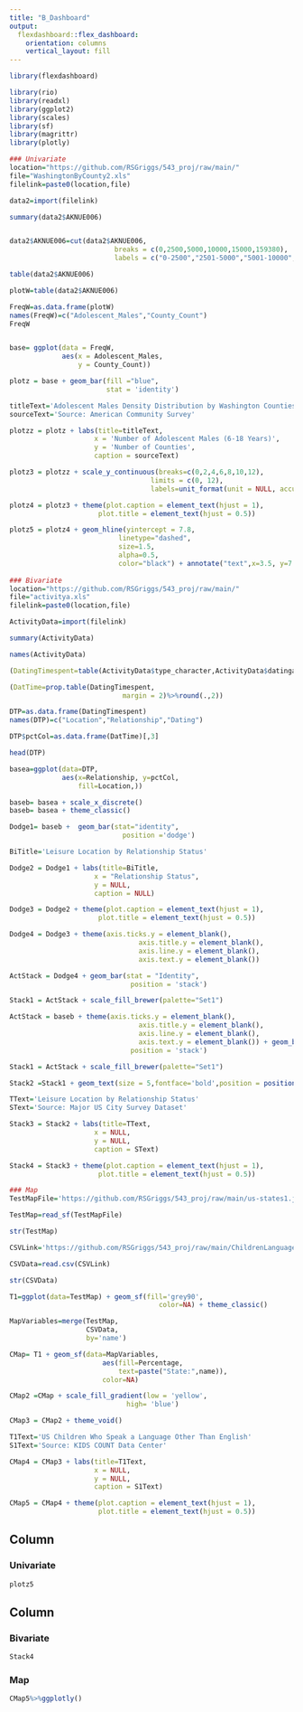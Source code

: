 ```yaml
---
title: "B_Dashboard"
output: 
  flexdashboard::flex_dashboard:
    orientation: columns
    vertical_layout: fill
---
```


```r
library(flexdashboard)

library(rio)
library(readxl)
library(ggplot2)
library(scales)
library(sf)
library(magrittr)
library(plotly)

### Univariate
location="https://github.com/RSGriggs/543_proj/raw/main/"
file="WashingtonByCounty2.xls"
filelink=paste0(location,file)

data2=import(filelink)

summary(data2$AKNUE006)


data2$AKNUE006=cut(data2$AKNUE006,
                          breaks = c(0,2500,5000,10000,15000,159380),
                          labels = c("0-2500","2501-5000","5001-10000","10001-15000","More Than 15000"))

table(data2$AKNUE006)

plotW=table(data2$AKNUE006)

FreqW=as.data.frame(plotW)
names(FreqW)=c("Adolescent_Males","County_Count")
FreqW


base= ggplot(data = FreqW, 
             aes(x = Adolescent_Males,
                 y = County_Count)) 

plotz = base + geom_bar(fill ="blue",
                        stat = 'identity') 

titleText='Adolescent Males Density Distribution by Washington Counties'
sourceText='Source: American Community Survey'

plotzz = plotz + labs(title=titleText,
                     x = 'Number of Adolescent Males (6-18 Years)', 
                     y = 'Number of Counties',
                     caption = sourceText)

plotz3 = plotzz + scale_y_continuous(breaks=c(0,2,4,6,8,10,12),
                                   limits = c(0, 12),
                                   labels=unit_format(unit = NULL, accuracy = 1))

plotz4 = plotz3 + theme(plot.caption = element_text(hjust = 1), 
                      plot.title = element_text(hjust = 0.5))

plotz5 = plotz4 + geom_hline(yintercept = 7.8,
                           linetype="dashed", 
                           size=1.5,
                           alpha=0.5,
                           color="black") + annotate("text",x=3.5, y=7.8, label= "Mean of Counties",vjust= -1.5)
  
### Bivariate
location="https://github.com/RSGriggs/543_proj/raw/main/"
file="activitya.xls"
filelink=paste0(location,file)

ActivityData=import(filelink)

summary(ActivityData)

names(ActivityData)

(DatingTimespent=table(ActivityData$type_character,ActivityData$datinga))

(DatTime=prop.table(DatingTimespent,
                            margin = 2)%>%round(.,2))

DTP=as.data.frame(DatingTimespent)
names(DTP)=c("Location","Relationship","Dating")

DTP$pctCol=as.data.frame(DatTime)[,3]

head(DTP)

basea=ggplot(data=DTP, 
             aes(x=Relationship, y=pctCol,
                 fill=Location,))

baseb= basea + scale_x_discrete() 
baseb= basea + theme_classic()

Dodge1= baseb +  geom_bar(stat="identity",
                            position ='dodge') 

BiTitle='Leisure Location by Relationship Status'

Dodge2 = Dodge1 + labs(title=BiTitle,
                     x = "Relationship Status", 
                     y = NULL,
                     caption = NULL)

Dodge3 = Dodge2 + theme(plot.caption = element_text(hjust = 1), 
                      plot.title = element_text(hjust = 0.5))

Dodge4 = Dodge3 + theme(axis.ticks.y = element_blank(),
                                axis.title.y = element_blank(),
                                axis.line.y = element_blank(),
                                axis.text.y = element_blank())

ActStack = Dodge4 + geom_bar(stat = "Identity",
                              position = 'stack')

Stack1 = ActStack + scale_fill_brewer(palette="Set1")

ActStack = baseb + theme(axis.ticks.y = element_blank(),
                                axis.title.y = element_blank(),
                                axis.line.y = element_blank(),
                                axis.text.y = element_blank()) + geom_bar(stat = "Identity",
                              position = 'stack')

Stack1 = ActStack + scale_fill_brewer(palette="Set1")

Stack2 =Stack1 + geom_text(size = 5,fontface='bold',position = position_stack(vjust = 0.5),aes(label=Dating))

TText='Leisure Location by Relationship Status'
SText='Source: Major US City Survey Dataset'

Stack3 = Stack2 + labs(title=TText,
                     x = NULL, 
                     y = NULL,
                     caption = SText)

Stack4 = Stack3 + theme(plot.caption = element_text(hjust = 1), 
                      plot.title = element_text(hjust = 0.5))

### Map
TestMapFile='https://github.com/RSGriggs/543_proj/raw/main/us-states1.json'

TestMap=read_sf(TestMapFile)

str(TestMap)

CSVLink='https://github.com/RSGriggs/543_proj/raw/main/ChildrenLanguageAtHome1.csv'

CSVData=read.csv(CSVLink)

str(CSVData)

T1=ggplot(data=TestMap) + geom_sf(fill='grey90',
                                     color=NA) + theme_classic()

MapVariables=merge(TestMap,
                   CSVData, 
                   by='name')

CMap= T1 + geom_sf(data=MapVariables,
                       aes(fill=Percentage,
                           text=paste("State:",name)),
                       color=NA)

CMap2 =CMap + scale_fill_gradient(low = 'yellow',
                             high= 'blue')

CMap3 = CMap2 + theme_void()

T1Text='US Children Who Speak a Language Other Than English'
S1Text='Source: KIDS COUNT Data Center'

CMap4 = CMap3 + labs(title=T1Text,
                     x = NULL, 
                     y = NULL,
                     caption = S1Text)

CMap5 = CMap4 + theme(plot.caption = element_text(hjust = 1), 
                      plot.title = element_text(hjust = 0.5))
```

Column {data-width=250}
-----------------------------------------------------------------------

### Univariate

```r
plotz5
```

Column {data-width=250}
-----------------------------------------------------------------------

### Bivariate

```r
Stack4
```

### Map

```r
CMap5%>%ggplotly()
```

